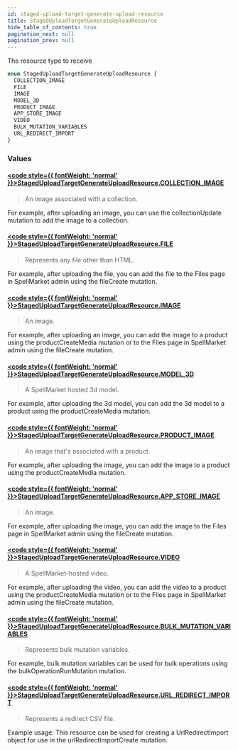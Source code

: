 ```yaml
---
id: staged-upload-target-generate-upload-resource
title: StagedUploadTargetGenerateUploadResource
hide_table_of_contents: true
pagination_next: null
pagination_prev: null
---
```








The resource type to receive

```graphql
enum StagedUploadTargetGenerateUploadResource {
  COLLECTION_IMAGE
  FILE
  IMAGE
  MODEL_3D
  PRODUCT_IMAGE
  APP_STORE_IMAGE
  VIDEO
  BULK_MUTATION_VARIABLES
  URL_REDIRECT_IMPORT
}
```


### Values

#### [<code style={{ fontWeight: 'normal' }}>StagedUploadTargetGenerateUploadResource.<b>COLLECTION_IMAGE</b></code>](#) 
> An image associated with a collection.

For example, after uploading an image, you can use the
collectionUpdate mutation to add the image to a collection.
> 

#### [<code style={{ fontWeight: 'normal' }}>StagedUploadTargetGenerateUploadResource.<b>FILE</b></code>](#) 
> Represents any file other than HTML.

For example, after uploading the file, you can add the file to the
Files page in SpellMarket admin using the fileCreate mutation.
> 

#### [<code style={{ fontWeight: 'normal' }}>StagedUploadTargetGenerateUploadResource.<b>IMAGE</b></code>](#) 
> An image.

For example, after uploading an image, you can add the image to a product using the
productCreateMedia mutation or to the Files page in SpellMarket admin using the
fileCreate mutation.
> 

#### [<code style={{ fontWeight: 'normal' }}>StagedUploadTargetGenerateUploadResource.<b>MODEL_3D</b></code>](#) 
> A SpellMarket hosted 3d model.

For example, after uploading the 3d model, you can add the 3d model to a product using the
productCreateMedia mutation.
> 

#### [<code style={{ fontWeight: 'normal' }}>StagedUploadTargetGenerateUploadResource.<b>PRODUCT_IMAGE</b></code>](#) 
> An image that's associated with a product.

For example, after uploading the image, you can add the image to a product using the
productCreateMedia mutation.
> 

#### [<code style={{ fontWeight: 'normal' }}>StagedUploadTargetGenerateUploadResource.<b>APP_STORE_IMAGE</b></code>](#) 
> An image.

For example, after uploading the image, you can add the image to the
Files page in SpellMarket admin using the fileCreate mutation.
> 

#### [<code style={{ fontWeight: 'normal' }}>StagedUploadTargetGenerateUploadResource.<b>VIDEO</b></code>](#) 
> A SpellMarket-hosted video.

For example, after uploading the video, you can add the video to a product using the
productCreateMedia mutation or to the Files page in SpellMarket admin using the fileCreate mutation.
> 

#### [<code style={{ fontWeight: 'normal' }}>StagedUploadTargetGenerateUploadResource.<b>BULK_MUTATION_VARIABLES</b></code>](#) 
> Represents bulk mutation variables.

For example, bulk mutation variables can be used for bulk operations using the
bulkOperationRunMutation mutation.
> 

#### [<code style={{ fontWeight: 'normal' }}>StagedUploadTargetGenerateUploadResource.<b>URL_REDIRECT_IMPORT</b></code>](#) 
> Represents a redirect CSV file.

Example usage: This resource can be used for creating a
UrlRedirectImport  object for use in the urlRedirectImportCreate mutation.
> 





